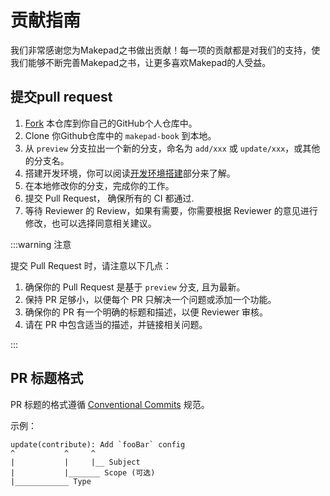 # 贡献指南

我们非常感谢您为Makepad之书做出贡献！每一项的贡献都是对我们的支持，使我们能够不断完善Makepad之书，让更多喜欢Makepad的人受益。

## 提交pull request

1. [Fork](https://github.com/Project-Robius-China/makepad-book/fork) 本仓库到你自己的GitHub个人仓库中。
2. Clone 你Github仓库中的 `makepad-book` 到本地。
3. 从 `preview` 分支拉出一个新的分支，命名为 `add/xxx` 或 `update/xxx`，或其他的分支名。
4. 搭建开发环境，你可以阅读[开发环境搭建](/contribute/dev-setup)部分来了解。
5. 在本地修改你的分支，完成你的工作。
6. 提交 Pull Request， 确保所有的 CI 都通过.
7. 等待 Reviewer 的 Review，如果有需要，你需要根据 Reviewer 的意见进行修改，也可以选择同意相关建议。

:::warning 注意

提交 Pull Request 时，请注意以下几点：
1. 确保你的 Pull Request 是基于 `preview` 分支, 且为最新。
3. 保持 PR 足够小，以便每个 PR 只解决一个问题或添加一个功能。
4. 确保你的 PR 有一个明确的标题和描述，以便 Reviewer 审核。
5. 请在 PR 中包含适当的描述，并链接相关问题。

:::

## PR 标题格式

PR 标题的格式遵循 [Conventional Commits](https://www.conventionalcommits.org/en/v1.0.0/) 规范。

示例：

```text
update(contribute): Add `fooBar` config
^           ^     ^
|           |     |__ Subject
|           |_______ Scope (可选)
|____________ Type
```

